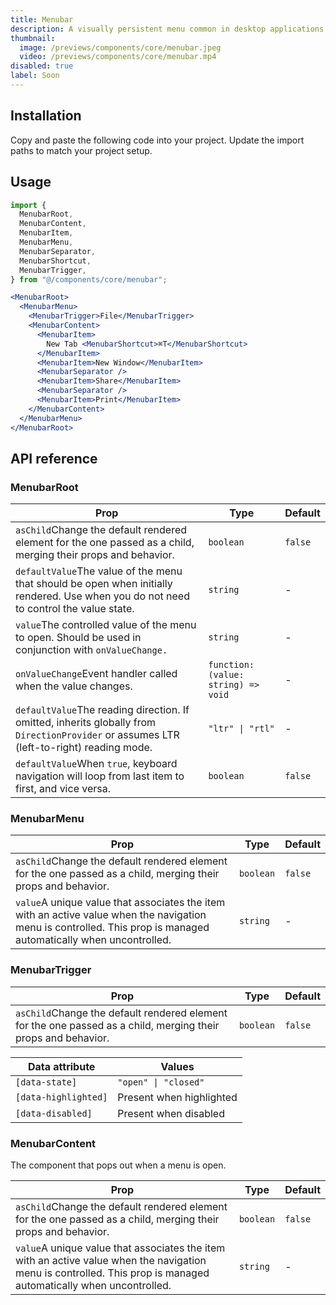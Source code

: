 ```yaml
---
title: Menubar
description: A visually persistent menu common in desktop applications that provides quick access to a consistent set of commands.
thumbnail:
  image: /previews/components/core/menubar.jpeg
  video: /previews/components/core/menubar.mp4
disabled: true
label: Soon
---
```


<ComponentPreview name="demos/components/core/menubar" />

## Installation

<Steps>
  <Step>Copy and paste the following code into your project.</Step>
  <ComponentSource name="components/core/default/menubar" />
  <Step>Update the import paths to match your project setup.</Step>
</Steps>

## Usage

```jsx
import {
  MenubarRoot,
  MenubarContent,
  MenubarItem,
  MenubarMenu,
  MenubarSeparator,
  MenubarShortcut,
  MenubarTrigger,
} from "@/components/core/menubar";
```

```jsx
<MenubarRoot>
  <MenubarMenu>
    <MenubarTrigger>File</MenubarTrigger>
    <MenubarContent>
      <MenubarItem>
        New Tab <MenubarShortcut>⌘T</MenubarShortcut>
      </MenubarItem>
      <MenubarItem>New Window</MenubarItem>
      <MenubarSeparator />
      <MenubarItem>Share</MenubarItem>
      <MenubarSeparator />
      <MenubarItem>Print</MenubarItem>
    </MenubarContent>
  </MenubarMenu>
</MenubarRoot>
```

## API reference

### MenubarRoot

| Prop                                                                                                                                                             | Type                                | Default |
| ---------------------------------------------------------------------------------------------------------------------------------------------------------------- | ----------------------------------- | ------- |
| `asChild`<Info>Change the default rendered element for the one passed as a child, merging their props and behavior.</Info>                                       | `boolean`                           | `false` |
| `defaultValue`<Info>The value of the menu that should be open when initially rendered. Use when you do not need to control the value state.</Info>               | `string`                            | -       |
| `value`<Info>The controlled value of the menu to open. Should be used in conjunction with <Code>onValueChange.</Code></Info>                                     | `string`                            | -       |
| `onValueChange`<Info>Event handler called when the value changes.</Info>                                                                                         | `function: (value: string) => void` | -       |
| `defaultValue`<Info>The reading direction. If omitted, inherits globally from <Code>DirectionProvider</Code> or assumes LTR (left-to-right) reading mode.</Info> | `"ltr" \| "rtl"`                    | -       |
| `defaultValue`<Info>When <Code>true</Code>, keyboard navigation will loop from last item to first, and vice versa.</Info>                                        | `boolean`                           | `false` |

### MenubarMenu

| Prop                                                                                                                                                                           | Type      | Default |
| ------------------------------------------------------------------------------------------------------------------------------------------------------------------------------ | --------- | ------- |
| `asChild`<Info>Change the default rendered element for the one passed as a child, merging their props and behavior.</Info>                                                     | `boolean` | `false` |
| `value`<Info>A unique value that associates the item with an active value when the navigation menu is controlled. This prop is managed automatically when uncontrolled.</Info> | `string`  | -       |

### MenubarTrigger

| Prop                                                                                                                       | Type      | Default |
| -------------------------------------------------------------------------------------------------------------------------- | --------- | ------- |
| `asChild`<Info>Change the default rendered element for the one passed as a child, merging their props and behavior.</Info> | `boolean` | `false` |

| Data attribute       | Values                   |
| -------------------- | ------------------------ |
| `[data-state]`       | `"open" \| "closed"`     |
| `[data-highlighted]` | Present when highlighted |
| `[data-disabled]`    | Present when disabled    |

### MenubarContent

The component that pops out when a menu is open.

| Prop                                                                                                                                                                           | Type      | Default |
| ------------------------------------------------------------------------------------------------------------------------------------------------------------------------------ | --------- | ------- |
| `asChild`<Info>Change the default rendered element for the one passed as a child, merging their props and behavior.</Info>                                                     | `boolean` | `false` |
| `value`<Info>A unique value that associates the item with an active value when the navigation menu is controlled. This prop is managed automatically when uncontrolled.</Info> | `string`  | -       |

